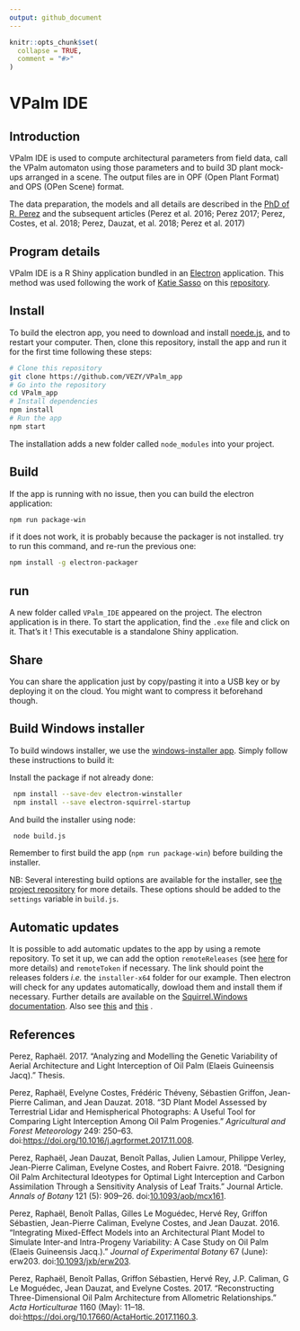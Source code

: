 ```yaml
---
output: github_document
---
```


<!-- README.md is generated from README.Rmd. Please edit that file -->

```r
knitr::opts_chunk$set(
  collapse = TRUE,
  comment = "#>"
)
```
# VPalm IDE

## Introduction

VPalm IDE is used to compute architectural parameters from field data, call the VPalm automaton using those parameters and
to build 3D plant mock-ups arranged in a scene. The output files are in OPF (Open Plant Format) and OPS (OPen Scene) format.

The data preparation, the models and all details are described in the [PhD of R. Perez](https://www.researchgate.net/publication/318351549_Analyzing_and_modelling_the_genetic_variability_of_aerial_architecture_and_light_interception_of_the_oil_palm_Elaeis_guineensis_Jacq?_sg=KZ3K7bz0sNnV3iRwaYehauoZ0rn6Lc0MDO3O3tyXR-j9QzT4ODe9zb6ySgPOAXzoJhHXloiAo7CA5SYE8TsD7dd3SldfET7k8Iy-CuKf.cKm7AfKFCz6-jBiO4jl27VWnrz_HvA_KI0RNwUQgIQfQzoL2Dj9HLol3pv95Qb9vzkq7AoICAb4IH77DV3rgAQ) and the subsequent articles (Perez et al. 2016; Perez 2017; Perez, Costes, et al. 2018; Perez, Dauzat, et al. 2018; Perez et al. 2017)

## Program details

VPalm IDE is a R Shiny application bundled in an [Electron](https://electronjs.org/) application. This method was
used following the work of [Katie Sasso](https://github.com/ksasso) on this [repository](https://github.com/ksasso/Electron_ShinyApp_Deployment).

## Install

To build the electron app, you need to download and install [noede.js](https://nodejs.org/en/download/), and to restart your computer.
Then, clone this repository, install the app and run it for the first time following these steps:

```bash
# Clone this repository
git clone https://github.com/VEZY/VPalm_app
# Go into the repository
cd VPalm_app
# Install dependencies
npm install
# Run the app
npm start
```
The installation adds a new folder called `node_modules` into your project.

## Build
If the app is running with no issue, then you can build the electron application:
```bash
npm run package-win
```
if it does not work, it is probably because the packager is not installed. try to run this command, and re-run the previous one:

```bash
npm install -g electron-packager
```

## run

A new folder called `VPalm_IDE` appeared on the project. The electron application is in there. To start the application, find the `.exe` file
and click on it. That's it ! This executable is a standalone Shiny application.

## Share

You can share the application just by copy/pasting it into a USB key or by deploying it on the cloud. You might want to
compress it beforehand though.  

## Build Windows installer

To build windows installer, we use the [windows-installer app](https://github.com/electron/windows-installer). 
Simply follow these instructions to build it:

Install the package if not already done:

```bash
 npm install --save-dev electron-winstaller
 npm install --save electron-squirrel-startup
```

And build the installer using node:

```bash
 node build.js
```

Remember to first build the app (`npm run package-win`) before building the installer.

NB: Several interesting build options are available for the installer, see [the project repository](https://github.com/electron/windows-installer) for more details. These options should be added to the `settings` variable in `build.js`.

## Automatic updates

It is possible to add automatic updates to the app by using a remote repository. To set it up, we can add the option `remoteReleases` (see [here](https://github.com/electron/windows-installer) for more details) and `remoteToken` if necessary. The link should point the releases folders *i.e.* the `installer-x64` folder for our example. Then electron will check for any updates automatically, dowload them and install them if necessary. Further details are available on the [Squirrel.Windows documentation](https://github.com/Squirrel/Squirrel.Windows/blob/master/docs/readme.md). Also see [this](https://stackoverflow.com/questions/42749972/how-to-make-a-simple-updater-for-electron-application) and [this](https://gist.github.com/Slauta/5b2bcf9fa1f6f6a9443aa6b447bcae05) .


References
----------

Perez, Raphaël. 2017. “Analyzing and Modelling the Genetic Variability of Aerial Architecture and Light Interception of Oil Palm (Elaeis Guineensis Jacq).” Thesis.

Perez, Raphaël, Evelyne Costes, Frédéric Théveny, Sébastien Griffon, Jean-Pierre Caliman, and Jean Dauzat. 2018. “3D Plant Model Assessed by Terrestrial Lidar and Hemispherical Photographs: A Useful Tool for Comparing Light Interception Among Oil Palm Progenies.” *Agricultural and Forest Meteorology* 249: 250–63. doi:[https://doi.org/10.1016/j.agrformet.2017.11.008](https://doi.org/https://doi.org/10.1016/j.agrformet.2017.11.008).

Perez, Raphaël, Jean Dauzat, Benoît Pallas, Julien Lamour, Philippe Verley, Jean-Pierre Caliman, Evelyne Costes, and Robert Faivre. 2018. “Designing Oil Palm Architectural Ideotypes for Optimal Light Interception and Carbon Assimilation Through a Sensitivity Analysis of Leaf Traits.” Journal Article. *Annals of Botany* 121 (5): 909–26. doi:[10.1093/aob/mcx161](https://doi.org/10.1093/aob/mcx161).

Perez, Raphaël, Benoît Pallas, Gilles Le Moguédec, Hervé Rey, Griffon Sébastien, Jean-Pierre Caliman, Evelyne Costes, and Jean Dauzat. 2016. “Integrating Mixed-Effect Models into an Architectural Plant Model to Simulate Inter-and Intra-Progeny Variability: A Case Study on Oil Palm (Elaeis Guineensis Jacq.).” *Journal of Experimental Botany* 67 (June): erw203. doi:[10.1093/jxb/erw203](https://doi.org/10.1093/jxb/erw203).

Perez, Raphaël, Benoît Pallas, Griffon Sébastien, Hervé Rey, J.P. Caliman, G Le Moguédec, Jean Dauzat, and Evelyne Costes. 2017. “Reconstructing Three-Dimensional Oil Palm Architecture from Allometric Relationships.” *Acta Horticulturae* 1160 (May): 11–18. doi:[https://doi.org/10.17660/ActaHortic.2017.1160.3](https://doi.org/https://doi.org/10.17660/ActaHortic.2017.1160.3).
